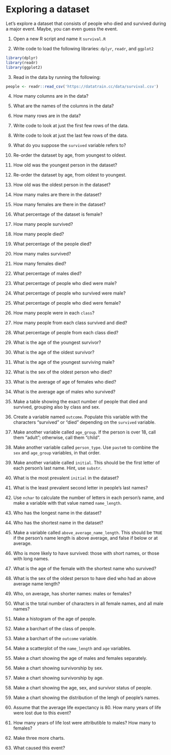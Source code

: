 # Exploring a dataset

Let's explore a dataset that consists of people who died and survived during a major event. Maybe, you can even guess the event.

1. Open a new R script and name it `survival.R`

2. Write code to load the following libraries: `dplyr`, `readr`, and `ggplot2`

```r
library(dplyr)
library(readr)
library(ggplot2)
```

3. Read in the data by running the following:

```r
people <- readr::read_csv('https://datatrain.cc/data/survival.csv')
```

4. How many columns are in the data?

5. What are the names of the columns in the data?

6. How many rows are in the data?

7. Write code to look at just the first few rows of the data.

8. Write code to look at just the last few rows of the data.

9. What do you suppose the `survived` variable refers to? 

10. Re-order the dataset by age, from youngest to oldest.

11. How old was the youngest person in the dataset?

12. Re-order the dataset by age, from oldest to youngest.

13. How old was the oldest person in the dataset?

14. How many males are there in the dataset?

15. How many females are there in the dataset?

16. What percentage of the dataset is female?

17. How many people survived?

18. How many people died?

19. What percentage of the people died?

20. How many males survived?

21. How many females died?

22. What percentage of males died?

23. What percentage of people who died were male?

24. What percentage of people who survived were male?

25. What percentage of people who died were female?

26. How many people were in each `class`?

27. How many people from each class survived and died?

28. What percentage of people from each class died?

29. What is the age of the youngest survivor?

30. What is the age of the oldest survivor?

31. What is the age of the youngest surviving male?

32. What is the sex of the oldest person who died?

33. What is the average of age of females who died?

34. What is the average age of males who survived?

35. Make a table showing the exact number of people that died and survived, grouping also by class and sex.

36. Create a variable named `outcome`. Populate this variable with the characters "survived" or "died" depending on the `survived` variable. 

37. Make another variable called `age_group`. If the person is over 18, call them "adult"; otherwise, call them "child".

38. Make another variable called `person_type`. Use `paste0` to combine the `sex` and `age_group` variables, in that order. 

39. Make another variable called `initial`. This should be the first letter of each person's last name. Hint, use `substr`.

40. What is the most prevalent `initial` in the dataset?

41. What is the least prevalent second letter in people's last names?

42. Use `nchar` to calculate the number of letters in each person's name, and make a variable with that value named `name_length`.

43. Who has the longest name in the dataset?

44. Who has the shortest name in the dataset?

45. Make a variable called `above_average_name_length`. This should be `TRUE` if the person's name length is above average, and false if below or at average.

46. Who is more likely to have survived: those with short names, or those with long names.

47. What is the age of the female with the shortest name who survived?

48. What is the sex of the oldest person to have died who had an above average name length?

49. Who, on average, has shorter names: males or females?

50. What is the total number of characters in all female names, and all male names?

51. Make a histogram of the age of people.

52. Make a barchart of the class of people.

53. Make a barchart of the `outcome` variable.

54. Make a scatterplot of the `name_length` and `age` variables.

55. Make a chart showing the age of males and females separately.

56. Make a chart showing survivorship by sex.

57. Make a chart showing survivorship by age.

58. Make a chart showing the age, sex, and survivor status of people.

59. Make a chart showing the distribution of the lengh of people's names.

60. Assume that the average life expectancy is 80. How many years of life were lost due to this event?

61. How many years of life lost were attributible to males? How many to females?

62. Make three more charts.

63. What caused this event?